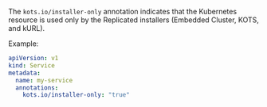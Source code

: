 The `kots.io/installer-only` annotation indicates that the Kubernetes resource is used only by the Replicated installers (Embedded Cluster, KOTS, and kURL).

Example:
```yaml
apiVersion: v1
kind: Service
metadata:
  name: my-service
  annotations:
    kots.io/installer-only: "true"
```